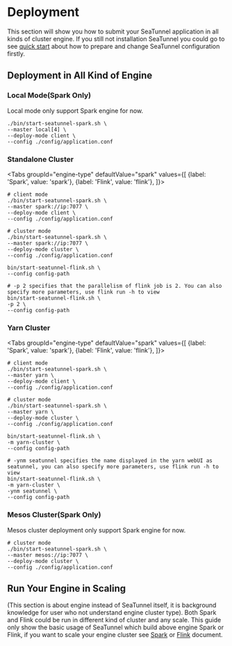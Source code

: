 # Deployment


This section will show you how to submit your SeaTunnel application in all kinds of cluster engine. If you still not installation
SeaTunnel you could go to see [quick start](/docs/category/start) about how to prepare and change SeaTunnel configuration firstly.

## Deployment in All Kind of Engine

### Local Mode(Spark Only)

Local mode only support Spark engine for now.

```shell
./bin/start-seatunnel-spark.sh \
--master local[4] \
--deploy-mode client \
--config ./config/application.conf
```

### Standalone Cluster

<Tabs
    groupId="engine-type"
    defaultValue="spark"
    values={[
        {label: 'Spark', value: 'spark'},
        {label: 'Flink', value: 'flink'},
    ]}>
<TabItem value="spark">

```shell
# client mode
./bin/start-seatunnel-spark.sh \
--master spark://ip:7077 \
--deploy-mode client \
--config ./config/application.conf

# cluster mode
./bin/start-seatunnel-spark.sh \
--master spark://ip:7077 \
--deploy-mode cluster \
--config ./config/application.conf
```

</TabItem>
<TabItem value="flink">

```shell
bin/start-seatunnel-flink.sh \
--config config-path

# -p 2 specifies that the parallelism of flink job is 2. You can also specify more parameters, use flink run -h to view
bin/start-seatunnel-flink.sh \
-p 2 \
--config config-path
```

</TabItem>
</Tabs>

### Yarn Cluster

<Tabs
    groupId="engine-type"
    defaultValue="spark"
    values={[
        {label: 'Spark', value: 'spark'},
        {label: 'Flink', value: 'flink'},
    ]}>
<TabItem value="spark">

```shell
# client mode
./bin/start-seatunnel-spark.sh \
--master yarn \
--deploy-mode client \
--config ./config/application.conf

# cluster mode
./bin/start-seatunnel-spark.sh \
--master yarn \
--deploy-mode cluster \
--config ./config/application.conf
```

</TabItem>
<TabItem value="flink">

```shell
bin/start-seatunnel-flink.sh \
-m yarn-cluster \
--config config-path

# -ynm seatunnel specifies the name displayed in the yarn webUI as seatunnel, you can also specify more parameters, use flink run -h to view
bin/start-seatunnel-flink.sh \
-m yarn-cluster \
-ynm seatunnel \
--config config-path
```

</TabItem>
</Tabs>

### Mesos Cluster(Spark Only)

Mesos cluster deployment only support Spark engine for now.

```shell
# cluster mode
./bin/start-seatunnel-spark.sh \
--master mesos://ip:7077 \
--deploy-mode cluster \
--config ./config/application.conf
```

## Run Your Engine in Scaling

(This section is about engine instead of SeaTunnel itself, it is background knowledge for user who not understand engine
cluster type). Both Spark and Flink could be run in different kind of cluster and any scale. This guide only show the basic
usage of SeaTunnel which build above engine Spark or Flink, if you want to scale your engine cluster see
[Spark](https://spark.apache.org/docs/latest/running-on-kubernetes.html)
or [Flink](https://nightlies.apache.org/flink/flink-docs-release-1.14/docs/deployment/resource-providers/native_kubernetes/) document.
